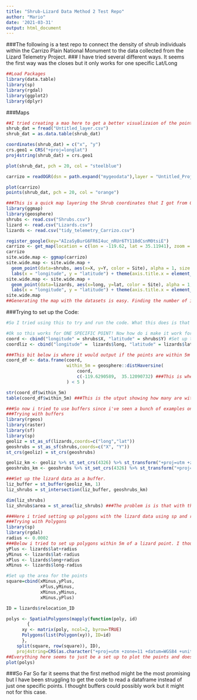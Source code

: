 ```yaml
---
title: "Shrub-Lizard Data Method 2 Test Repo"
author: "Mario"
date: '2021-03-31'  
output: html_document
---
```

###The following is a test repo to connect the density of shrub individuals within the Carrizo Plain National Monument to the data collected from the Lizard Telemetry Project.
### I have tried several different ways. It seems the first way was the closes but it only works for one specific Lat/Long

```r
##Load Packages
library(data.table)
library(sp)
library(rgdal)
library(ggplot2)
library(dplyr)
```
###Maps
```r
##I tried creating a mao here to get a better visualizaion of the points. I read in the Shrub datafile I got from pinning Shrubs on Google Earth.
shrub_dat = fread("Untitled_layer.csv")
shrub_dat = as.data.table(shrub_dat)
```

```r
coordinates(shrub_dat) = c("x", "y")
crs.geo1 = CRS("+proj=longlat")
proj4string(shrub_dat) = crs.geo1

plot(shrub_dat, pch = 20, col = "steelblue")
```
```r
carrizo = readOGR(dsn = path.expand("mygeodata"),layer = "Untitled_Project_1-polygon")
```
```r
plot(carrizo)
points(shrub_dat, pch = 20, col = "orange")
```
```r
###This is a quick map layering the Shrub coordinates that I got from Google Earth and the Lizard coordinates i got from Chris' tidied repo. I only located 50 shrubs to test the rest of the code before i start Tagging all the shrubs in an area.
library(ggmap)
library(geosphere)
shrubs <- read.csv("Shrubs.csv")
lizard <- read.csv("Lizards.csv")
lizards <- read.csv("tidy_telemetry_Carrizo.csv")

register_google(key="AIzaSyBurG6FR6I4uc_nRUr6TY118dCsnM0tsiE")
carrizo <- get_map(location = c(lon = -119.62, lat = 35.11941), zoom = 14, maptype = "satellite")
carrizo
site.wide.map <- ggmap(carrizo)
site.wide.map <- site.wide.map +
  geom_point(data=shrubs, aes(x=X, y=Y, color = Site), alpha = 1, size =0.1, shape = 0, color = "green", show.legend = FALSE) +
  labs(x = "longitude", y = "latitude") + theme(axis.title.x = element_blank()) + theme(axis.title.y = element_blank())
site.wide.map <- site.wide.map +
  geom_point(data=lizards, aes(x=long, y=lat, color = Site), alpha = 1, size =0.1, shape = 0, color = "red", show.legend = FALSE) +
  labs(x = "longitude", y = "latitude") + theme(axis.title.x = element_blank()) + theme(axis.title.y = element_blank())
site.wide.map
##Generating the map with the datasets is easy. Finding the number of individuals per area is thr tricky part now.
```
###Trying to set up the Code:
```r
#So I tried using this to try and run the code. What this does is that it will give True or False depending on how many individuals are within a ppint. I tried setting it up to reference a dataset (the lizard one) but it seems that it will only work with one specific coordinate. I tried doing df$lat and df$long for the lizard data but i keep getting errors

#Ok so this works for ONE SPECIFIC POINT! Now how do i make it work for an entire dataset...
coord <- cbind("longitude" = shrubs$X, "latitude" = shrubs$Y) #Set up the Lat/Lng for shrub data
coordliz <- cbind("longitude" =  lizards$long, "latitude" = lizards$lat) #Set up the Lat/Lng for Lizard data

###This bit below is where it would output if the points are within 5m from a specific point or not.
coord_df <- data.frame(coord, 
                       within_5m = geosphere::distHaversine(
                           coord, 
                           c(-119.6290589,  35.12090732) ###This is where the error occurs. It only allows for one specific point and not for multiple.
                       ) < 5 )  

str(coord_df$within_5m)
table(coord_df$within_5m) ###This is the utput showing how many are within the designated distance (True) and how many are not (False). If I can get this to work for an entire dataset we are set!
```

```r
###So now i tried to use buffers since i've seen a bunch of examples online of people using the sf, raster and sp functions to run this but again it seems like it does not want to work.
###Trying with buffers
library(rgeos)
library(raster)
library(sf)
library(sp)
geoliz = st_as_sf(lizards,coords=c("long","lat"))
geoshrubs = st_as_sf(shrubs,coords=c("X", "Y"))
st_crs(geoliz) = st_crs(geoshrubs)

geoliz_km <- geoliz %>% st_set_crs(4326) %>% st_transform("+proj=utm +zone=11 +datum=WGS84 +units=km")
geoshrubs_km <- geoshrubs %>% st_set_crs(4326) %>% st_transform("+proj=utm +zone=11 +datum=WGS84 +units=km")
```
```r
###Set up the lizard data as a buffer.
liz_buffer = st_buffer(geoliz_km, 1)
liz_shrubs = st_intersection(liz_buffer, geoshrubs_km)
```
```r
dim(liz_shrubs)
liz_shrubs$area = st_area(liz_shrubs) ###The problem is is that with the areas keep outputting as 0^KM.
```
```r
###Here i tried setting up polygons with the lizard data using sp and rgdal.
###Trying with Polygons
library(sp)
library(rgdal)
radius <- 0.0002
###Below i tried to set up polygons within 5m of a lizard point. I thought something like this would work but againit doesn't seem to output what we want.
yPlus <- lizards$lat+radius
yMinus <- lizards$lat-radius
xPlus <- lizards$long+radius
xMinus <- lizards$long-radius

#Set up the area for the points
square=cbind(xMinus,yPlus,
             xPlus,yMinus,
             xMinus,yMinus,
             xMinus,yPlus)

ID = lizards$relocation_ID

polys <- SpatialPolygons(mapply(function(poly, id) 
        {
      xy <- matrix(poly, ncol=2, byrow=TRUE)
      Polygons(list(Polygon(xy)), ID=id)
      }, 
    split(square, row(square)), ID),
    proj4string=CRS(as.character("+proj=utm +zone=11 +datum=WGS84 +units=m +no_defs +ellps=WGS84 +towgs84=0,0,0")))
##Everything here seems to just be a set up to plot the points and does not seem to entirely work.
plot(polys)
```

###So Far
So far it seems that the first method might be the most promising but I have been struggling to get the code to read a dataframe instead of just one specific points. I thought buffers could possibly work but it might not for this case. 